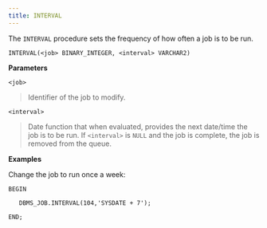 ```yaml
---
title: INTERVAL
---
```


The `INTERVAL` procedure sets the frequency of how often a job is to be
run.

`INTERVAL(<job> BINARY_INTEGER, <interval> VARCHAR2)`

**Parameters**

`<job>`

> Identifier of the job to modify.

`<interval>`

> Date function that when evaluated, provides the next date/time the job
> is to be run. If `<interval>` is `NULL` and the job is complete, the
> job is removed from the queue.

**Examples**

Change the job to run once a week:

``` text
BEGIN

   DBMS_JOB.INTERVAL(104,'SYSDATE + 7');

END;
```
